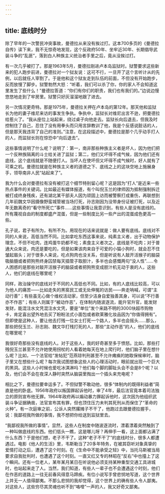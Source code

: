```yaml
---
---
---
```

title: 底线时分
---







除了早年的一次警民冲突事故，曼德拉从来没有挨过打。这本700多页的《曼德拉自传》读下来，我不无惊奇地发现，这个反政府50年、坐牢近30年、长期倡导武装斗争的“乱匪”，落到白人种族主义统治者手里之后，竟从没挨过打。

有一次几乎被打了。那是1963年5月，曼德拉刚进卢本岛监狱时。狱警要求这些新来的犯人跑步前进，曼德拉对一个狱友说：这可不行，一旦开了这个言听计从的先例，以后就任人宰割了。于是他和这个狱友走到队伍的前面，不但没有开始跑步，反而放慢了脚步。狱警勃然大怒：“听着，我们可以杀了你，你的家人不会知道这里发生了些什么！”曼德拉答道：“你们有你们的职责，我们也有我们的。”边说边慢悠悠地走到了牢房里。狱警只好灰溜溜地跟了进去。

另一次情况更奇特。那是1975年，曼德拉关押在卢本岛的第12年。那天他和监狱长为他的妻子维尼来访的事发生争执。争执中，监狱长对维尼出言不逊，把曼德拉给惹火了。“我从座位上站起来，绕过桌子向他走去。监狱长向后退去，但我及时控制住了自己，忍住了没有用拳头而只用言辞教训了他，我是个反感说脏话的人，但是那天我违背了自己的准则。”注意，在这段描述中，曼德拉是那个几乎动手打人的人，而监狱长则在惊恐中“向后退去”。

这些事情说明了什么呢？说明了：第一，南非那些种族主义者是坏人，因为他们把一个反种族隔离的斗士给关进了监狱；第二，他们又坏得不成气候，因为他们还有底线，这个底线就是不随便打人。当坏人在使坏但又坏得不成气候时，好人就有了可乘之机。曼德拉就是在种族主义者的道德之下、底线之上的这块空地上施展身手，领导南非人民“站起来了”。

我为什么会对曼德拉有没有被打这个细节特别留心呢？这是因为“打人”是近来一些热点事件的关键词。比如最近有媒体报道，有个叫倪玉兰的律师因为抵制强制拆迁被打成终身残疾，还有湖北某干部夫人因为顽固上访而被警察打成重伤，再联想到几年前魏文华因摄像野蛮城管被当场打死，孙志刚因为没带身份证被打死，以及近年无数离奇的“看守所死亡”事件……这些事情让我意识到，有些人是没有底线的。所有蔑视自由的制度都盛产混蛋，但是一些制度比另一些产出的混蛋成色更高一些。

孔子说，君子有所为，有所不为。用现在的话来说就是：做人要有底线。底线对不同的人来说，高低当然不同。比如拿吃东西这事来说，纯素主义者，出于动物保护理念，不但不吃肉，连鸡蛋牛奶都不吃；素食主义者次之，底线是不吃肉；对于普通大众来说，肉还是要吃的，但是如果该肉来自于可爱的小猫小狗时，就会忍不住皱起眉头；对于很多人来说，吃点狗肉也没关系，但是听说有人敲开活猴子的脑袋吸脑髓或者把狗熊终身囚禁每天插管子取胆汁，多半也会感慨两句“没人性”……令人困惑的是那些对敲开活猴子的脑袋或者把狗熊变成胆汁机无动于衷的人，这些人，他们的底线在哪里呢？

同样，政治操守的底线对于不同的人高低也不同。比如，有的人底线比较高，可以为他人的痛苦——比如走失的黑窑民工或无处伸冤的访民——奔走呐喊，可谓“主动行善”；有些虽无心做个维权活动家，但至少洁身自爱独善其身，可以说“不行善亦不作恶”；有些人则属于“被动作恶”，在体制内随波逐流，能升官升官，能发财发财，能混注水文凭混注水文凭，要是“单位”发个来路不明的3000块超市购物卡，肯定喜出望外地去买了盼盼法式小面包或者欧莱雅化妆品因为“你值得拥有”。但即使是这种人，要让他去打残一位女士打死一个路人，多半也会摇头……那么，那些把倪玉兰、孙志刚、魏文华打残打死的人，那些“主动作恶”的人，他们的底线在哪里呢？

我很好奇那些没有底线的人。对于这些人，我的好奇甚至多于愤怒。比如，那些打残倪玉兰甚至不允许她使用拐杖的人看着她每天在地上爬行时，他们脑子里在想什么呢？比如，一个法官给“发帖犯”范燕琼判刑甚至不允许瘫痪的她取保候审时，脑子里又在想些什么呢？每次我试图想象这些人的心理活动时，眼前就出现一个巨大的黑洞。这些人小时候也爱吃冰淇淋吗？他们每个脚的脚趾头会不会是8个呢？以及，他们会不会在夜深人静时突然从脑袋里掏出一个插头来充电呢？

相比之下，曼德拉要幸运多了。不但狱警不敢动他，很多“体制内的既得利益者”简直是他的卧底。1956年政府以叛国罪起诉他时，审了4年，最后法官竟本着司法独立的原则宣布他无罪。1964年政府再以煽动暴力罪起诉他时，这次因为他组织武装斗争证据确凿，法官宣布其有罪，但也顶住压力未判其死刑从而保住了“革命的火种”。有一次庭审之前，公诉人突然撂摊子不干了，他跑过去跟曼德拉握手，说：我鄙视我所做的事情，我不想把你给送到监狱里去。

“我鄙视我所做的事情”。显然，这些人在制度中随波逐流时，漂着漂着突然触到了一种叫做底线的东西。他们低头一瞧，这是哪儿呀？再伸手一看，这上面都沾满了什么东西？于是他们想，老子不干了。这种“老子不干了”的底线时分，很多人都遭遇过。电影《他人的生活》里，韦斯勒当了20多年特务，在被其窃听对象真挚的爱情打动之后，遭遇了这个时刻。在《生命中不能承受之轻》中，当托马斯被当局要求自我批判时，也遭遇了这个时刻。一直又红又专的林昭在“反右”中也撞上了这个瞬间。还有一位老人，某年某月某日在听说他必须支持某种重型交通工具进城时，也站起来走了人。当然，我们知道，有些人一辈子也不会遭遇这个时刻，他们在作恶的道路上一往无前春风得意马蹄疾。有位小说写手曾悲悯地写道，这个世界上并无一人值得鄙夷。不那么悲悯的我却觉得，这个世界上的确有些人令人鄙夷。对这些人，这些穷尽其灵魂也听不到“咯噔”一声的人，我又好奇又鄙夷。